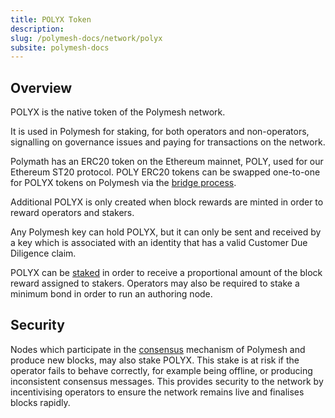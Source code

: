 ```yaml
---
title: POLYX Token
description:
slug: /polymesh-docs/network/polyx
subsite: polymesh-docs
---
```


## Overview

POLYX is the native token of the Polymesh network.

It is used in Polymesh for staking, for both operators and non-operators, signalling on governance issues and paying for transactions on the network.

Polymath has an ERC20 token on the Ethereum mainnet, POLY, used for our Ethereum ST20 protocol. POLY ERC20 tokens can be swapped one-to-one for POLYX tokens on Polymesh via the [bridge process](./bridge).

Additional POLYX is only created when block rewards are minted in order to reward operators and stakers.

Any Polymesh key can hold POLYX, but it can only be sent and received by a key which is associated with an identity that has a valid Customer Due Diligence claim.

POLYX can be [staked](./tokenomics) in order to receive a proportional amount of the block reward assigned to stakers. Operators may also be required to stake a minimum bond in order to run an authoring node.

## Security

Nodes which participate in the [consensus](./consensus) mechanism of Polymesh and produce new blocks, may also stake POLYX. This stake is at risk if the operator fails to behave correctly, for example being offline, or producing inconsistent consensus messages. This provides security to the network by incentivising operators to ensure the network remains live and finalises blocks rapidly.